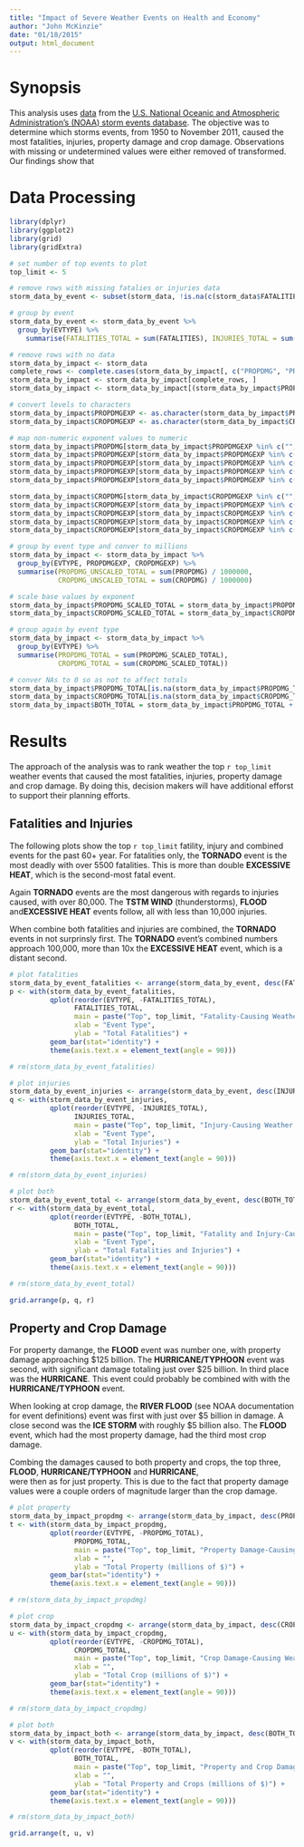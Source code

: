 ```yaml
---
title: "Impact of Severe Weather Events on Health and Economy"
author: "John McKinzie"
date: "01/18/2015"
output: html_document
---
```


# Synopsis

This analysis uses [data](https://d396qusza40orc.cloudfront.net/repdata%2Fdata%2FStormData.csv.bz2) from the 
[U.S. National Oceanic and Atmospheric Administration's (NOAA) storm events database](http://www.ncdc.noaa.gov/stormevents/).
The objective was to determine which storms events, from 1950 to November 2011, caused the most fatalities, injuries,
property damage and crop damage. Observations with missing or undetermined values were either removed of transformed.
Our findings show that 

# Data Processing


```r
library(dplyr)
library(ggplot2)
library(grid)
library(gridExtra)
```

```r
# set number of top events to plot
top_limit <- 5

# remove rows with missing fatalies or injuries data
storm_data_by_event <- subset(storm_data, !is.na(c(storm_data$FATALITIES, storm_data$INJURIES)))

# group by event
storm_data_by_event <- storm_data_by_event %>%
  group_by(EVTYPE) %>%
    summarise(FATALITIES_TOTAL = sum(FATALITIES), INJURIES_TOTAL = sum(INJURIES), BOTH_TOTAL = sum(FATALITIES + INJURIES))

# remove rows with no data
storm_data_by_impact <- storm_data
complete_rows <- complete.cases(storm_data_by_impact[, c("PROPDMG", "PROPDMGEXP", "CROPDMG", "CROPDMGEXP")])
storm_data_by_impact <- storm_data_by_impact[complete_rows, ]
storm_data_by_impact <- storm_data_by_impact[(storm_data_by_impact$PROPDMG > 0 & storm_data_by_impact$CROPDMG > 0), ]

# convert levels to characters
storm_data_by_impact$PROPDMGEXP <- as.character(storm_data_by_impact$PROPDMGEXP)
storm_data_by_impact$CROPDMGEXP <- as.character(storm_data_by_impact$CROPDMGEXP)

# map non-numeric exponent values to numeric
storm_data_by_impact$PROPDMG[storm_data_by_impact$PROPDMGEXP %in% c("", "-", "?", "+")] <- 0  
storm_data_by_impact$PROPDMGEXP[storm_data_by_impact$PROPDMGEXP %in% c("", "-", "?", "+")] <- 0  
storm_data_by_impact$PROPDMGEXP[storm_data_by_impact$PROPDMGEXP %in% c("k", "K")] <- 3  
storm_data_by_impact$PROPDMGEXP[storm_data_by_impact$PROPDMGEXP %in% c("m", "M")] <- 6  
storm_data_by_impact$PROPDMGEXP[storm_data_by_impact$PROPDMGEXP %in% c("b", "B")] <- 9  

storm_data_by_impact$CROPDMG[storm_data_by_impact$CROPDMGEXP %in% c("", "-", "?", "+")] <- 0  
storm_data_by_impact$CROPDMGEXP[storm_data_by_impact$PROPDMGEXP %in% c("", "-", "?", "+")] <- 0  
storm_data_by_impact$CROPDMGEXP[storm_data_by_impact$CROPDMGEXP %in% c("k", "K")] <- 3  
storm_data_by_impact$CROPDMGEXP[storm_data_by_impact$CROPDMGEXP %in% c("m", "M")] <- 6  
storm_data_by_impact$CROPDMGEXP[storm_data_by_impact$CROPDMGEXP %in% c("b", "B")] <- 9  

# group by event type and conver to millions
storm_data_by_impact <- storm_data_by_impact %>%
  group_by(EVTYPE, PROPDMGEXP, CROPDMGEXP) %>%
  summarise(PROPDMG_UNSCALED_TOTAL = sum(PROPDMG) / 1000000, 
            CROPDMG_UNSCALED_TOTAL = sum(CROPDMG) / 1000000)

# scale base values by exponent
storm_data_by_impact$PROPDMG_SCALED_TOTAL = storm_data_by_impact$PROPDMG_UNSCALED_TOTAL * (10 ^ as.integer(storm_data_by_impact$PROPDMGEXP))
storm_data_by_impact$CROPDMG_SCALED_TOTAL = storm_data_by_impact$CROPDMG_UNSCALED_TOTAL * (10 ^ as.integer(storm_data_by_impact$CROPDMGEXP))

# group again by event type
storm_data_by_impact <- storm_data_by_impact %>%
  group_by(EVTYPE) %>%
  summarise(PROPDMG_TOTAL = sum(PROPDMG_SCALED_TOTAL), 
            CROPDMG_TOTAL = sum(CROPDMG_SCALED_TOTAL))

# conver NAs to 0 so as not to affect totals
storm_data_by_impact$PROPDMG_TOTAL[is.na(storm_data_by_impact$PROPDMG_TOTAL)] <- 0
storm_data_by_impact$CROPDMG_TOTAL[is.na(storm_data_by_impact$CROPDMG_TOTAL)] <- 0
storm_data_by_impact$BOTH_TOTAL = storm_data_by_impact$PROPDMG_TOTAL + storm_data_by_impact$CROPDMG_TOTAL


```

# Results

The approach of the analysis was to rank weather the top `r top_limit` weather events that caused the most fatalities, 
injuries, property damage and crop damage. By doing this, decision makers will have additional efforst to support
their planning efforts.

## Fatalities and Injuries

The following plots show the top `r top_limit` fatility, injury and combined events for the past 60+ year. For 
fatalities only, the **TORNADO** event is the most deadly with over 5500 fatalities. This is more than double **EXCESSIVE HEAT**, 
which is the second-most fatal event.

Again **TORNADO** events are the most dangerous with regards to injuries caused, with over 80,000. The **TSTM WIND**
(thunderstorms), **FLOOD** and**EXCESSIVE HEAT** events follow, all with less than 10,000 injuries.

When combine both fatalities and injuries are combined, the **TORNADO** events in not surprinsly first. The **TORNADO** event's 
combined numbers approach 100,000, more than 10x the **EXCESSIVE HEAT** event, which is a distant second.

```r
# plot fatalities
storm_data_by_event_fatalities <- arrange(storm_data_by_event, desc(FATALITIES_TOTAL))[1:top_limit, ]
p <- with(storm_data_by_event_fatalities, 
          qplot(reorder(EVTYPE, -FATALITIES_TOTAL), 
                FATALITIES_TOTAL,
                main = paste("Top", top_limit, "Fatality-Causing Weather Events"), 
                xlab = "Event Type", 
                ylab = "Total Fatalities") + 
          geom_bar(stat="identity") + 
          theme(axis.text.x = element_text(angle = 90)))

# rm(storm_data_by_event_fatalities)

# plot injuries
storm_data_by_event_injuries <- arrange(storm_data_by_event, desc(INJURIES_TOTAL))[1:top_limit, ]
q <- with(storm_data_by_event_injuries, 
          qplot(reorder(EVTYPE, -INJURIES_TOTAL), 
                INJURIES_TOTAL, 
                main = paste("Top", top_limit, "Injury-Causing Weather Events"),
                xlab = "Event Type", 
                ylab = "Total Injuries") + 
          geom_bar(stat="identity") + 
          theme(axis.text.x = element_text(angle = 90)))

# rm(storm_data_by_event_injuries)

# plot both
storm_data_by_event_total <- arrange(storm_data_by_event, desc(BOTH_TOTAL))[1:top_limit, ]
r <- with(storm_data_by_event_total,
          qplot(reorder(EVTYPE, -BOTH_TOTAL),
                BOTH_TOTAL,
                main = paste("Top", top_limit, "Fatality and Injury-Causing Weather Events"),
                xlab = "Event Type", 
                ylab = "Total Fatalities and Injuries") + 
          geom_bar(stat="identity") + 
          theme(axis.text.x = element_text(angle = 90)))

# rm(storm_data_by_event_total)

grid.arrange(p, q, r)
```

## Property and Crop Damage

For property damange, the **FLOOD** event was number one, with property damage approaching $125 billion. The 
**HURRICANE/TYPHOON** event was second, with significant damage totaling just over $25 billion. In third place was the
**HURRICANE**. This event could probably be combined with with the **HURRICANE/TYPHOON** event.

When looking at crop damage, the **RIVER FLOOD** (see NOAA documentation for event definitions) event was first with just over $5 billion in damage. A close second was
the **ICE STORM** with roughly $5 billion also. The **FLOOD** event, which had the most property damage, had the third
most crop damage.

Combing the damages caused to both property and crops, the top three, **FLOOD**, **HURRICANE/TYPHOON** and **HURRICANE**,  
were then as for just property. This is due to the fact that property damage values were a couple orders of magnitude 
larger than the crop damage.

```r
# plot property
storm_data_by_impact_propdmg <- arrange(storm_data_by_impact, desc(PROPDMG_TOTAL))[1:top_limit, ]
t <- with(storm_data_by_impact_propdmg, 
          qplot(reorder(EVTYPE, -PROPDMG_TOTAL), 
                PROPDMG_TOTAL,
                main = paste("Top", top_limit, "Property Damage-Causing Weather Events"),
                xlab = "", 
                ylab = "Total Property (millions of $)") + 
          geom_bar(stat="identity") + 
          theme(axis.text.x = element_text(angle = 90)))

# rm(storm_data_by_impact_propdmg)

# plot crop
storm_data_by_impact_cropdmg <- arrange(storm_data_by_impact, desc(CROPDMG_TOTAL))[1:top_limit, ]
u <- with(storm_data_by_impact_cropdmg, 
          qplot(reorder(EVTYPE, -CROPDMG_TOTAL), 
                CROPDMG_TOTAL, 
                main = paste("Top", top_limit, "Crop Damage-Causing Weather Events"),
                xlab = "", 
                ylab = "Total Crop (millions of $)") + 
          geom_bar(stat="identity") + 
          theme(axis.text.x = element_text(angle = 90)))

# rm(storm_data_by_impact_cropdmg)

# plot both
storm_data_by_impact_both <- arrange(storm_data_by_impact, desc(BOTH_TOTAL))[1:top_limit, ]
v <- with(storm_data_by_impact_both,
          qplot(reorder(EVTYPE, -BOTH_TOTAL),
                BOTH_TOTAL,
                main = paste("Top", top_limit, "Property and Crop Damage-Causing Weather Events"),
                xlab = "", 
                ylab = "Total Property and Crops (millions of $)") + 
          geom_bar(stat="identity") + 
          theme(axis.text.x = element_text(angle = 90)))

# rm(storm_data_by_impact_both)

grid.arrange(t, u, v)
```
